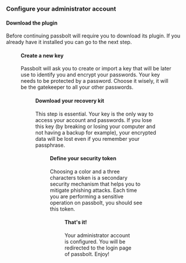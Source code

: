 
### Configure your administrator account

#### Download the plugin

Before continuing passbolt will require you to download its plugin. If you already have it installed you can go to the next step.

<Figure
  src="/img/help/2021/02/user-setup-download-browser-extension.png"
  alt="Download the browser extension"
  caption="fig. Download the browser extension"
/>

#### Create a new key

Passbolt will ask you to create or import a key that will be later use to identify you and encrypt your passwords. Your key needs to be protected by a password. Choose it wisely, it will be the gatekeeper to all your other passwords.

<Figure
  src="/img/help/2021/02/user-setup-generate-key.png"
  alt="Generate a GPG Key"
  caption="fig. Generate a key"
/>

#### Download your recovery kit

This step is essential. Your key is the only way to access your account and passwords. If you lose this key (by breaking or losing your computer and not having a backup for example), your encrypted data will be lost even if you remember your passphrase.

<Figure
  src="/img/help/2021/02/user-setup-download-recovery-kit.png"
  alt="Download the Recovery Kit"
  caption="fig. Download the Recovery Kit"
/>

#### Define your security token

Choosing a color and a three characters token is a secondary security mechanism that helps you to mitigate phishing attacks. Each time you are performing a sensitive operation on passbolt, you should see this token.

<Figure
  src="/img/help/2021/02/user-setup-security-token.png"
  alt="Define your security token"
  caption="fig. Define your security token"
/>

#### That's it!

Your administrator account is configured. You will be redirected to the login page of passbolt. Enjoy!
